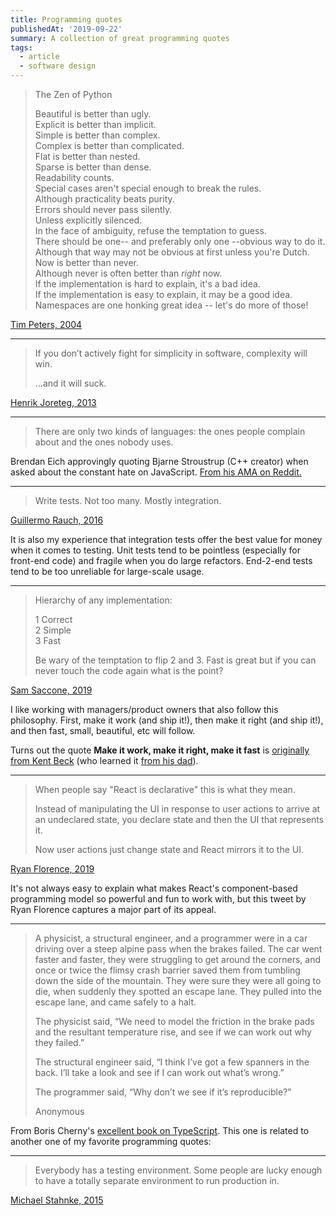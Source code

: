 ```yaml
---
title: Programming quotes
publishedAt: '2019-09-22'
summary: A collection of great programming quotes
tags:
  - article
  - software design
---
```


> The Zen of Python
>
> Beautiful is better than ugly.<br/>
> Explicit is better than implicit.<br/>
> Simple is better than complex.<br/>
> Complex is better than complicated.<br/>
> Flat is better than nested.<br/>
> Sparse is better than dense.<br/>
> Readability counts.<br/>
> Special cases aren't special enough to break the rules.<br/>
> Although practicality beats purity.<br/>
> Errors should never pass silently.<br/>
> Unless explicitly silenced.<br/>
> In the face of ambiguity, refuse the temptation to guess.<br/>
> There should be one-- and preferably only one --obvious way to do it.<br/>
> Although that way may not be obvious at first unless you're Dutch.<br/>
> Now is better than never.<br/>
> Although never is often better than _right_ now.<br/>
> If the implementation is hard to explain, it's a bad idea.<br/>
> If the implementation is easy to explain, it may be a good idea.<br/>
> Namespaces are one honking great idea -- let's do more of those!<br/>

[Tim Peters, 2004](https://peps.python.org/pep-0020/)

---

> If you don’t actively fight for simplicity in software, complexity will win.
>
> …and it will suck.

[Henrik Joreteg, 2013](https://twitter.com/HenrikJoreteg/status/364989455414726657)

---

> There are only two kinds of languages: the ones people complain about and the ones nobody uses.

Brendan Eich approvingly quoting Bjarne Stroustrup (C++ creator) when asked about the constant hate on JavaScript. [From his AMA on Reddit.](https://reddit.com/r/IAmA/comments/dwfbmf/im_brendan_eich_inventor_of_javascript_and/f7j1ohf/)

---

> Write tests. Not too many. Mostly integration.

[Guillermo Rauch, 2016](https://twitter.com/rauchg/status/807626710350839808)

It is also my experience that integration tests offer the best value for money when it comes to testing. Unit tests tend to be pointless (especially for front-end code) and fragile when you do large refactors. End-2-end tests tend to be too unreliable for large-scale usage.

---

> Hierarchy of any implementation:
>
> 1 Correct  
> 2 Simple  
> 3 Fast
>
> Be wary of the temptation to flip 2 and 3. Fast is great but if you can never touch the code again what is the point?

[Sam Saccone, 2019](https://twitter.com/samccone/status/1160660630631673856)

I like working with managers/product owners that also follow this philosophy. First, make it work (and ship it!), then make it right (and ship it!), and then fast, small, beautiful, etc will follow.

Turns out the quote **Make it work, make it right, make it fast** is [originally from Kent Beck](https://wiki.c2.com/?MakeItWorkMakeItRightMakeItFast) (who learned it [from his dad](https://twitter.com/KentBeck/status/1297256742170968064)).

---

> When people say "React is declarative" this is what they mean.
>
> Instead of manipulating the UI in response to user actions to arrive at an undeclared state, you declare state and then the UI that represents it.
>
> Now user actions just change state and React mirrors it to the UI.

[Ryan Florence, 2019](https://twitter.com/ryanflorence/status/1162463162337120256?s=20)

It's not always easy to explain what makes React's component-based programming model so powerful and fun to work with, but this tweet by Ryan Florence captures a major part of its appeal.

---

> A physicist, a structural engineer, and a programmer were in a car driving over a steep alpine pass when the brakes failed. The car went faster and faster, they were struggling to get around the corners, and once or twice the flimsy crash barrier saved them from tumbling down the side of the mountain. They were sure they were all going to die, when suddenly they spotted an escape lane. They pulled into the escape lane, and came safely to a halt.
>
> The physicist said, “We need to model the friction in the brake pads and the resultant temperature rise, and see if we can work out why they failed.”
>
> The structural engineer said, “I think I’ve got a few spanners in the back. I’ll take a look and see if I can work out what’s wrong.”
>
> The programmer said, “Why don’t we see if it’s reproducible?”
>
> Anonymous

From Boris Cherny's [excellent book on TypeScript](/programming-typescript-reading-notes/). This one is related to another one of my favorite programming quotes:

---

> Everybody has a testing environment. Some people are lucky enough to have a totally separate environment to run production in.

[Michael Stahnke, 2015](https://twitter.com/stahnma/status/634849376343429120?s=20)
